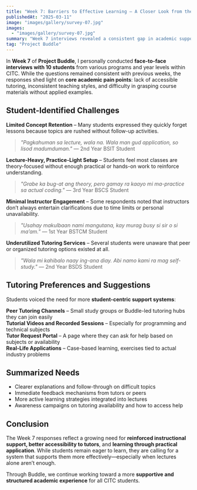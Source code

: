 ```yaml
---
title: "Week 7: Barriers to Effective Learning – A Closer Look from the Ground"
publishedAt: "2025-03-11"
image: "images/gallery/survey-07.jpg"
images:
  - "images/gallery/survey-07.jpg"
summary: "Week 7 interviews revealed a consistent gap in academic support systems, with students calling for clearer explanations, more practice-based learning, and better access to tutors and resources."
tag: "Project Buddle"
---
```


In **Week 7** of **Project Buddle**, I personally conducted **face-to-face interviews with 10 students** from various programs and year levels within CITC. While the questions remained consistent with previous weeks, the responses shed light on **core academic pain points**: lack of accessible tutoring, inconsistent teaching styles, and difficulty in grasping course materials without applied examples.

## **Student-Identified Challenges**
**Limited Concept Retention** – Many students expressed they quickly forget lessons because topics are rushed without follow-up activities.

> *"Pagkahuman sa lecture, wala na. Wala man gud application, so lisod madumduman."* — 2nd Year BSIT Student  

**Lecture-Heavy, Practice-Light Setup** – Students feel most classes are theory-focused without enough practical or hands-on work to reinforce understanding.

> *"Grabe ka bug-at ang theory, pero gamay ra kaayo mi ma-practice sa actual coding."* — 3rd Year BSCS Student  

**Minimal Instructor Engagement** – Some respondents noted that instructors don’t always entertain clarifications due to time limits or personal unavailability.

> *"Usahay makulbaan nami mangutana, kay murag busy si sir o si ma’am."* — 1st Year BSTCM Student  

**Underutilized Tutoring Services** – Several students were unaware that peer or organized tutoring options existed at all.

> *"Wala mi kahibalo naay ing-ana diay. Abi namo kami ra mag self-study."* — 2nd Year BSDS Student  

## **Tutoring Preferences and Suggestions**
Students voiced the need for more **student-centric support systems**:

**Peer Tutoring Channels** – Small study groups or Buddle-led tutoring hubs they can join easily  
**Tutorial Videos and Recorded Sessions** – Especially for programming and technical subjects  
**Tutor Request Portal** – A page where they can ask for help based on subjects or availability  
**Real-Life Applications** – Case-based learning, exercises tied to actual industry problems  

## **Summarized Needs**
- Clearer explanations and follow-through on difficult topics  
- Immediate feedback mechanisms from tutors or peers  
- More active learning strategies integrated into lectures  
- Awareness campaigns on tutoring availability and how to access help  

## **Conclusion**
The Week 7 responses reflect a growing need for **reinforced instructional support, better accessibility to tutors**, and **learning through practical application**. While students remain eager to learn, they are calling for a system that supports them more effectively—especially when lectures alone aren’t enough.

Through Buddle, we continue working toward a more **supportive and structured academic experience** for all CITC students.
